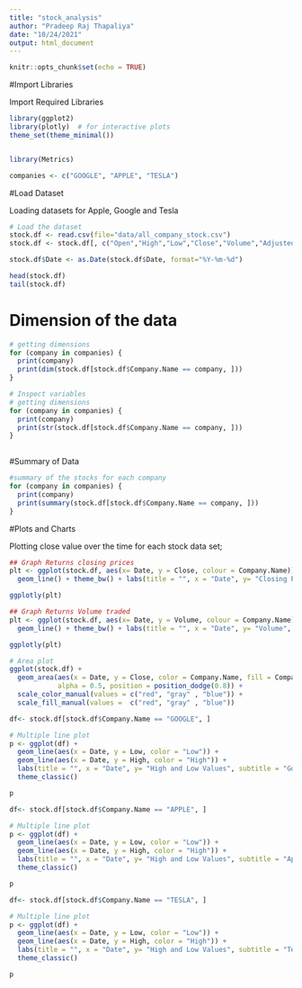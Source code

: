 ```yaml
---
title: "stock_analysis"
author: "Pradeep Raj Thapaliya"
date: "10/24/2021"
output: html_document
---
```


```r
knitr::opts_chunk$set(echo = TRUE)
```

#Import Libraries

Import Required Libraries 
```r
library(ggplot2) 
library(plotly)  # for interactive plots 
theme_set(theme_minimal())  


library(Metrics) 

companies <- c("GOOGLE", "APPLE", "TESLA")

```


#Load Dataset

Loading datasets for Apple, Google and Tesla

```r

# Load the dataset
stock.df <- read.csv(file="data/all_company_stock.csv")
stock.df <- stock.df[, c("Open","High","Low","Close","Volume","Adjusted","Date", "Company.Name")]

stock.df$Date <- as.Date(stock.df$Date, format="%Y-%m-%d")

head(stock.df)
tail(stock.df) 

```

# Dimension of the data
```r
# getting dimensions
for (company in companies) {
  print(company)
  print(dim(stock.df[stock.df$Company.Name == company, ]))
}

```
```r

# Inspect variables
# getting dimensions
for (company in companies) {
  print(company)
  print(str(stock.df[stock.df$Company.Name == company, ]))
}
 
```

#Summary of Data

```r
#summary of the stocks for each company
for (company in companies) {
  print(company)
  print(summary(stock.df[stock.df$Company.Name == company, ]))
}

```
#Plots and Charts

Plotting close value over the time for each stock data set;

```r

## Graph Returns closing prices 
plt <- ggplot(stock.df, aes(x= Date, y = Close, colour = Company.Name)) +
  geom_line() + theme_bw() + labs(title = "", x = "Date", y= "Closing Price", subtitle = "")

ggplotly(plt)

```
```r

## Graph Returns Volume traded 
plt <- ggplot(stock.df, aes(x= Date, y = Volume, colour = Company.Name)) +
  geom_line() + theme_bw() + labs(title = "", x = "Date", y= "Volume", subtitle = "")

ggplotly(plt)

```



```r

# Area plot
ggplot(stock.df) + 
  geom_area(aes(x = Date, y = Close, color = Company.Name, fill = Company.Name), 
            alpha = 0.5, position = position_dodge(0.8)) +
  scale_color_manual(values = c("red", "gray" , "blue")) +
  scale_fill_manual(values =  c("red", "gray" , "blue"))


```


```r

df<- stock.df[stock.df$Company.Name == "GOOGLE", ]

# Multiple line plot
p <- ggplot(df) + 
  geom_line(aes(x = Date, y = Low, color = "Low")) + 
  geom_line(aes(x = Date, y = High, color = "High")) + 
  labs(title = "", x = "Date", y= "High and Low Values", subtitle = "Google Dataset", color = "Google") +
  theme_classic()

p
```

```r

df<- stock.df[stock.df$Company.Name == "APPLE", ]

# Multiple line plot
p <- ggplot(df) + 
  geom_line(aes(x = Date, y = Low, color = "Low")) + 
  geom_line(aes(x = Date, y = High, color = "High")) + 
  labs(title = "", x = "Date", y= "High and Low Values", subtitle = "Apple Dataset", color = "Apple") +
  theme_classic()

p
```

```r

df<- stock.df[stock.df$Company.Name == "TESLA", ]

# Multiple line plot
p <- ggplot(df) + 
  geom_line(aes(x = Date, y = Low, color = "Low")) + 
  geom_line(aes(x = Date, y = High, color = "High")) + 
  labs(title = "", x = "Date", y= "High and Low Values", subtitle = "Tesla Dataset", color = "Tesla") +
  theme_classic()

p
```

